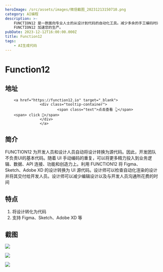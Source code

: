 ```yaml
---
heroImage: /src/assets/images/微信截图_20231213150710.png
category: AI编程
description: >-
    FUNCTION12 是一款面向专业人士的从设计到代码的自动化工具。减少多余的手工编码时间，并将设计文件转换为可用于生产的代码。立即开始使用
    FUNCTION12 加速您的生产。
pubDate: 2023-12-12T16:00:00.000Z
title: Function12
tags:
    - AI生成代码
---
```


# Function12

## 地址

        <a href="https://function12.io" target="_blank">
                    <div class="tooltip-container">
                            <span class="text">点击查看 👆</span>
        <span> click 👋</span>
                    </div>
                    </a>
## 简介

FUNCTION12 为开发人员和设计人员自动将设计转换为源代码。因此，开发团队不负责UI的基本代码。随着 UI 手动编码的重复，可以将更多精力投入到业务逻辑、数据、API 连接、功能和创造力上。利用 FUNCTION12 将 Figma、Sketch、Adobe XD 的设计转换为 UI 源代码。设计师可以检查自动化渲染的设计并将其交付给开发人员。设计师可以减少编辑设计以及与开发人员沟通所花费的时间

## 特点

1. 将设计转化为代码
2. 支持 Figma、Sketch、Adobe XD 等

## 截图

![](/src/assets/images/微信截图_20231213150719.png)

![](/src/assets/images/微信截图_20231213150639.png)

![](/src/assets/images/微信截图_20231213151016.png)
